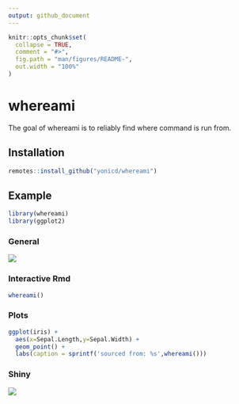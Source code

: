 ```yaml
---
output: github_document
---
```


<!-- README.md is generated from README.Rmd. Please edit that file -->

```r
knitr::opts_chunk$set(
  collapse = TRUE,
  comment = "#>",
  fig.path = "man/figures/README-",
  out.width = "100%"
)
```

# whereami

The goal of whereami is to reliably find where command is run from.

## Installation

``` r
remotes::install_github("yonicd/whereami")
```

## Example

```r
library(whereami)
library(ggplot2)
```

### General 

![](https://github.com/yonicd/whereami/blob/misc/misc/base_example.gif?raw=true)

### Interactive Rmd

```r
whereami()
```

### Plots

```r

ggplot(iris) + 
  aes(x=Sepal.Length,y=Sepal.Width) + 
  geom_point() + 
  labs(caption = sprintf('sourced from: %s',whereami()))

```

### Shiny

![](https://github.com/yonicd/whereami/blob/misc/misc/shiny_example.gif?raw=true)
